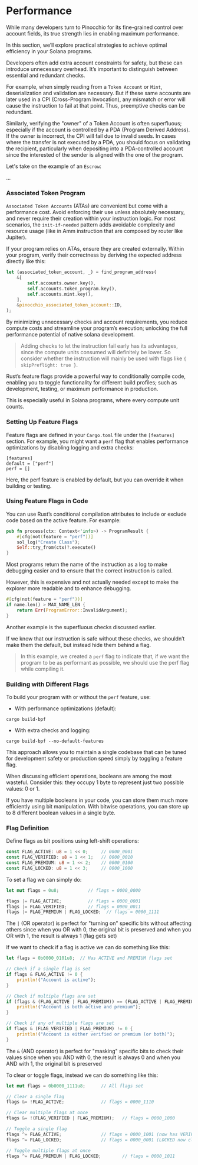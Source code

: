 
# Performance

While many developers turn to Pinocchio for its fine-grained control over account fields, its true strength lies in enabling maximum performance. 

In this section, we’ll explore practical strategies to achieve optimal efficiency in your Solana programs.

<ArticleSection name="Superfluous Checks" id="superfluous-checks" level="h2" />

Developers often add extra account constraints for safety, but these can introduce unnecessary overhead. It’s important to distinguish between essential and redundant checks.

For example, when simply reading from a `Token Account` or `Mint`, deserialization and validation are necessary. But if these same accounts are later used in a CPI (Cross-Program Invocation), any mismatch or error will cause the instruction to fail at that point. Thus, preemptive checks can be redundant.

Similarly, verifying the "owner" of a Token Account is often superfluous; especially if the account is controlled by a PDA (Program Derived Address). If the owner is incorrect, the CPI will fail due to invalid seeds. In cases where the transfer is not executed by a PDA, you should focus on validating the recipient, particularly when depositing into a PDA-controlled account since the interested of the sender is aligned with the one of the program.

Let's take on the example of an `Escrow`:

...

### Associated Token Program

`Associated Token Accounts` (ATAs) are convenient but come with a performance cost. Avoid enforcing their use unless absolutely necessary, and never require their creation within your instruction logic. For most scenarios, the `init-if-needed` pattern adds avoidable complexity and resource usage (like in Amm instruction that are composed by router like Jupiter).

If your program relies on ATAs, ensure they are created externally. Within your program, verify their correctness by deriving the expected address directly like this:

```rust
let (associated_token_account, _) = find_program_address(
    &[
        self.accounts.owner.key(),
        self.accounts.token_program.key(),
        self.accounts.mint.key(),
    ],
    &pinocchio_associated_token_account::ID,
);
```

By minimizing unnecessary checks and account requirements, you reduce compute costs and streamline your program’s execution; unlocking the full performance potential of native solana development.

> Adding checks to let the instruction fail early has its advantages, since the compute units consumed will definitely be lower. So consider whether the instruction will mainly be used with flags like `{ skipPreflight: true }`.

<ArticleSection name="Perf Flag" id="perf-flag" level="h2" />

Rust’s feature flags provide a powerful way to conditionally compile code, enabling you to toggle functionality for different build profiles; such as development, testing, or maximum performance in production. 

This is especially useful in Solana programs, where every compute unit counts.

### Setting Up Feature Flags

Feature flags are defined in your `Cargo.toml` file under the `[features]` section. For example, you might want a `perf` flag that enables performance optimizations by disabling logging and extra checks:

```
[features]
default = ["perf"]
perf = []
```

Here, the perf feature is enabled by default, but you can override it when building or testing.

### Using Feature Flags in Code

You can use Rust’s conditional compilation attributes to include or exclude code based on the active feature. For example:

```rust
pub fn process(ctx: Context<'info>) -> ProgramResult {
    #[cfg(not(feature = "perf"))]
    sol_log("Create Class");
    Self::try_from(ctx)?.execute()
}
```

Most programs return the name of the instruction as a log to make debugging easier and to ensure that the correct instruction is called. 

However, this is expensive and not actually needed except to make the explorer more readable and to enhance debugging.

```rust
#[cfg(not(feature = "perf"))]
if name.len() > MAX_NAME_LEN {
    return Err(ProgramError::InvalidArgument);
}
```

Another example is the superfluous checks discussed earlier.

If we know that our instruction is safe without these checks, we shouldn’t make them the default, but instead hide them behind a flag.

> In this example, we created a `perf` flag to indicate that, if we want the program to be as performant as possible, we should use the perf flag while compiling it.

### Building with Different Flags

To build your program with or without the `perf` feature, use:

- With performance optimizations (default):

```
cargo build-bpf
```

- With extra checks and logging:

```
cargo build-bpf --no-default-features
```

This approach allows you to maintain a single codebase that can be tuned for development safety or production speed simply by toggling a feature flag.

<ArticleSection name="Bitwise Operations" id="bitwise-operations" level="h2" />

When discussing efficient operations, booleans are among the most wasteful. Consider this: they occupy 1 byte to represent just two possible values: 0 or 1.

If you have multiple booleans in your code, you can store them much more efficiently using bit manipulation. With bitwise operations, you can store up to 8 different boolean values in a single byte.

### Flag Definition

Define flags as bit positions using left-shift operations:

```rust
const FLAG_ACTIVE: u8 = 1 << 0;     // 0000_0001
const FLAG_VERIFIED: u8 = 1 << 1;   // 0000_0010  
const FLAG_PREMIUM: u8 = 1 << 2;    // 0000_0100
const FLAG_LOCKED: u8 = 1 << 3;     // 0000_1000
```

To set a flag we can simply do:

```rust
let mut flags = 0u8;           // flags = 0000_0000

flags |= FLAG_ACTIVE;          // flags = 0000_0001
flags |= FLAG_VERIFIED;        // flags = 0000_0011
flags |= FLAG_PREMIUM | FLAG_LOCKED;  // flags = 0000_1111
```

The `|` (OR operator) is perfect for "turning on" specific bits without affecting others since when you OR with 0, the original bit is preserved and when you OR with 1, the result is always 1 (flag gets set)

If we want to check if a flag is active we can do something like this:

```rust
let flags = 0b0000_0101u8;  // Has ACTIVE and PREMIUM flags set

// Check if a single flag is set
if flags & FLAG_ACTIVE != 0 {
    println!("Account is active");
}

// Check if multiple flags are set
if (flags & (FLAG_ACTIVE | FLAG_PREMIUM)) == (FLAG_ACTIVE | FLAG_PREMIUM) {
    println!("Account is both active and premium");
}

// Check if any of multiple flags are set
if flags & (FLAG_VERIFIED | FLAG_PREMIUM) != 0 {
    println!("Account is either verified or premium (or both)");
}
```

The `&` (AND operator) is perfect for "masking" specific bits to check their values since when you AND with 0, the result is always 0 and when you AND with 1, the original bit is preserved

To clear or toggle flags, instead we can do something like this: 

```rust
let mut flags = 0b0000_1111u8;      // All flags set

// Clear a single flag
flags &= !FLAG_ACTIVE;              // flags = 0000_1110

// Clear multiple flags at once
flags &= !(FLAG_VERIFIED | FLAG_PREMIUM);   // flags = 0000_1000

// Toggle a single flag
flags ^= FLAG_ACTIVE;               // flags = 0000_1001 (now has VERIFIED)
flags ^= FLAG_LOCKED;               // flags = 0000_0001 (LOCKED now cleared)

// Toggle multiple flags at once
flags ^= FLAG_PREMIUM | FLAG_LOCKED;        // flags = 0000_1011